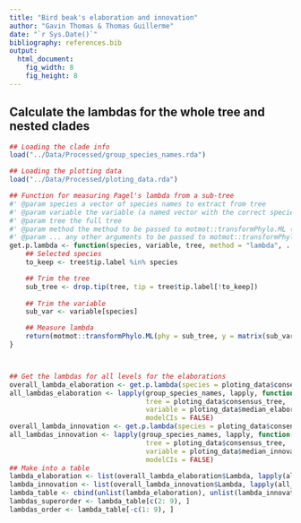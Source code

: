 ```yaml
---
title: "Bird beak's elaboration and innovation"
author: "Gavin Thomas & Thomas Guillerme"
date: "`r Sys.Date()`"
bibliography: references.bib
output:
  html_document:
    fig_width: 8
    fig_height: 8
---
```



## Calculate the lambdas for the whole tree and nested clades

```r
## Loading the clade info
load("../Data/Processed/group_species_names.rda")

## Loading the plotting data
load("../Data/Processed/ploting_data.rda")

## Function for measuring Pagel's lambda from a sub-tree
#' @param species a vector of species names to extract from tree
#' @param variable the variable (a named vector with the correct species names)
#' @param tree the full tree
#' @param method the method to be passed to motmot::transformPhylo.ML (default is "lambda")
#' @param ... any other arguments to be passed to motmot::transformPhylo.ML
get.p.lambda <- function(species, variable, tree, method = "lambda", ...) {
    ## Selected species
    to_keep <- tree$tip.label %in% species

    ## Trim the tree
    sub_tree <- drop.tip(tree, tip = tree$tip.label[!to_keep])
    
    ## Trim the variable
    sub_var <- variable[species]

    ## Measure lambda
    return(motmot::transformPhylo.ML(phy = sub_tree, y = matrix(sub_var, ncol = 1, dimnames = list(names(sub_var))), model = method, ...))
}



## Get the lambdas for all levels for the elaborations
overall_lambda_elaboration <- get.p.lambda(species = ploting_data$consensus_tree$tip.label, variable = ploting_data$median_elaborations, tree = ploting_data$consensus_tree, modelCIs = FALSE)
all_lambdas_elaboration <- lapply(group_species_names, lapply, function(x, tree, variable, ...) {cat(".") ; get.p.lambda(names(x), variable, tree, ...)},
                                  tree = ploting_data$consensus_tree,
                                  variable = ploting_data$median_elaborations,
                                  modelCIs = FALSE)
overall_lambda_innovation <- get.p.lambda(species = ploting_data$consensus_tree$tip.label, variable = ploting_data$median_innovations, tree = ploting_data$consensus_tree, modelCIs = FALSE)
all_lambdas_innovation <- lapply(group_species_names, lapply, function(x, tree, variable, ...) {cat(".") ; get.p.lambda(names(x), variable, tree, ...)},
                                  tree = ploting_data$consensus_tree,
                                  variable = ploting_data$median_innovations,
                                  modelCIs = FALSE)
## Make into a table
lambda_elaboration <- list(overall_lambda_elaboration$Lambda, lapply(all_lambdas_elaboration, lapply, function(X) return(X$Lambda)))
lambda_innovation <- list(overall_lambda_innovation$Lambda, lapply(all_lambdas_innovation, lapply, function(X) return(X$Lambda)))
lambda_table <- cbind(unlist(lambda_elaboration), unlist(lambda_innovation))
lambdas_superorder <- lambda_table[c(2: 9), ]
lambdas_order <- lambda_table[-c(1: 9), ]
```
